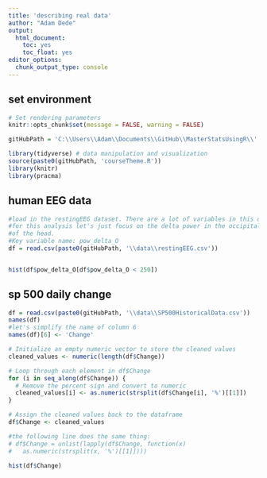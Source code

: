 ```yaml
---
title: 'describing real data'
author: "Adam Dede"
output:
  html_document:
    toc: yes
    toc_float: yes
editor_options:
  chunk_output_type: console
---
```



## set environment

```r

# Set rendering parameters
knitr::opts_chunk$set(message = FALSE, warning = FALSE)

gitHubPath = 'C:\\Users\\Adam\\Documents\\GitHub\\MasterStatsUsingR\\'

library(tidyverse) # data manipulation and visualization
source(paste0(gitHubPath, 'courseTheme.R'))
library(knitr)
library(pracma)

```

## human EEG data 

```r
#load in the restingEEG dataset. There are a lot of variables in this dataset
#for this analysis let's just focus on the delta power in the occipital region 
#of the head. 
#Key variable name: pow_delta_O
df = read.csv(paste0(gitHubPath, '\\data\\restingEEG.csv'))


hist(df$pow_delta_O[df$pow_delta_O < 250])
```

## sp 500 daily change 

```r

df = read.csv(paste0(gitHubPath, '\\data\\SP500HistoricalData.csv'))
names(df)
#let's simplify the name of column 6
names(df)[6] <- 'Change'

# Initialize an empty numeric vector to store the cleaned values
cleaned_values <- numeric(length(df$Change))

# Loop through each element in df$Change
for (i in seq_along(df$Change)) {
  # Remove the percent sign and convert to numeric
  cleaned_values[i] <- as.numeric(strsplit(df$Change[i], '%')[[1]])
}

# Assign the cleaned values back to the dataframe
df$Change <- cleaned_values

#the following line does the same thing: 
# df$Change = unlist(lapply(df$Change, function(x) 
#   as.numeric(strsplit(x, '%')[[1]])))

hist(df$Change)

```


